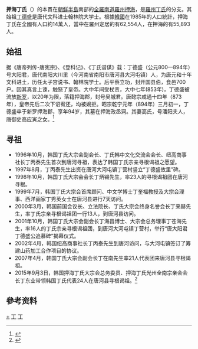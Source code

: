 '''押海丁氏'''（{{lang-ko|압해정씨}}）的本貫在[[朝鮮半島|朝鮮半島]]南部的[[全羅南道|全羅南道]][[羅州|羅州]][[押海|押海]]，是[[羅州丁氏|羅州丁氏]]的分支。其始祖[[丁德盛|丁德盛]]是唐代文科进士翰林院大学士。根據[[大韓民國|韓國]]在1985年的人口統計，押海丁氏在全國有人口約14萬人，當中在羅州定居的有62,554人，在押海的有55,893人。

== 始祖==
据《唐帝列传-唐宪宗》、《登科记》、《丁氏谱谋》载：丁德盛（公元800—894年）号大阳君，唐代南阳大川里（今河南省南阳市唐河县大河屯镇）人，为唐元和十年文科进土，历任太子宫说书、翰林院学士。后平蔡立功，封开国县伯，食邑700户。因其真言上谏，触怒了皇帝。大中年间受杖责，大中七年(853年)，丁德盛被流放[[新罗|新罗]]，以20年为限，落籍押海郡，封号吴城君。唐懿宗咸通十四年（873年），皇帝先后二次下诏宥还，均被婉拒。昭宗乾宁元年（894年）三月初一，丁德盛卒于新罗押海郡，享年94岁，其墓在押海政丞洞。其妻高氏，号潘阳夫人，唐御史高应寅之女。<ref>{{cite news|title=韩国丁氏根在何处？|url=http://thx.rootinhenan.com/rootinhenan/html/2014/6/10217.htm|work=|publisher=根在河南|date=2014-06-12|accessdate=2015-09-12|archive-date=2021-06-14|archive-url=https://web.archive.org/web/20210614134115/http://thx.rootinhenan.com/rootinhenan/html/2014/6/10217.htm}}</ref>

== 寻祖 ==
*1996年10月，韩国丁氏大宗会副会长、丁氏韩中文化交流会会长、纽高商事社长丁丙泰先生首次到唐河寻祖，表达了韩国丁氏宗亲寻根谒祖之愿望。
*1997年8月，丁丙泰先生出资在唐河大河屯镇丁营村竖立“丁德盛故里”碑。
*1998年10月，韩国丁氏大宗会会长丁炳锡先生，率23人的寻根谒祖团在唐河寻根。
*1999年7月，韩国丁氏大宗会首席顾问、中文学博士丁奎福教授及大宗会理事、西洋画家丁秀英女士在唐河县进行7天访问。
*2000年3月，韩国前国会议长、立法院长、丁氏大宗会终身名誉会长丁来赫先生，率丁氏宗亲寻根谒祖团一行13人，到唐河县访问。
*2001年10月，韩国丁氏大宗会副会长丁海昌博士、大宗会总务理事丁苍海先生，率16人的丁氏宗亲寻根谒祖团，到唐河大河屯镇丁营村，举行“唐大阳君丁德盛公追慕碑”揭幕仪式。
*2002年4月，韩国纽高商事社长丁丙泰先生到唐河访问，与大河屯镇签订了筹建山药加工合作项目的协议。
*2007年4月，韩国丁氏大宗会副会长丁在南先生率21人代表团来唐河县寻根谒祖。
*2015年9月3日，韩国押海丁氏大宗会总务委员、押海丁氏光州全南宗亲会会长丁东业带领韩国丁氏代表24人在唐河县寻根谒祖。<ref>{{cite news|title=韩国押海丁氏宗亲来唐寻根谒祖|url=http://tanghe.gov.cn/index.php?m=content&c=index&a=show&catid=1&id=18172|work=|publisher=唐河县政府|date=2015-09-08}}{{Dead link}}</ref>

== 參考资料 ==
{{Reflist}}

[[Category:丁姓|+]]
[[Category:中國起源韓國姓氏|丁]]
[[Category:朝鮮氏族|丁]]